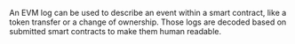 An EVM log can be used to describe an event within a smart contract, like a token transfer or a change of ownership. Those logs are decoded based on submitted smart contracts to make them human readable.
